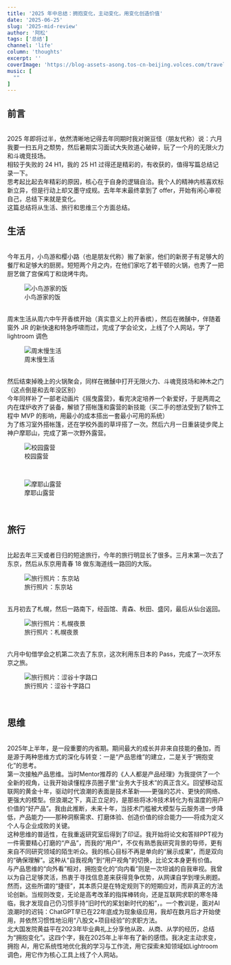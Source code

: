 ```yaml
---
title: '2025 年中总结：拥抱变化，主动变化，用变化创造价值'
date: '2025-06-25'
slug: '2025-mid-review' 
author: '阿松'
tags: ['总结']
channel: 'life'
column: 'thoughts'
excerpt: ''
coverImage: 'https://blog-assets-asong.tos-cn-beijing.volces.com/travel/Hokkaido/hakodate_hachimanzaka_cover.jpg'
music: [
  ""
]
---
```


## 前言
<br />
2025 年即将过半，依然清晰地记得去年同期时我对豌豆怪（朋友代称）说：六月我要一扫五月之颓势，然后暑期实习面试大失败道心破碎，玩了一个月的无限火力和斗魂竞技场。
<br />
相较于失败的 24 H1，我的 25 H1 过得还是精彩的，有收获的，值得写篇总结记录一下。
<br />
思考起比起去年精彩的原因，核心在于自身的逻辑自洽。我个人的精神内核喜欢标新立异，但是行动上却又墨守成规。去年年末最终拿到了 offer，开始有闲心审视自己，总结下来就是变化。
<br />
这篇总结将从生活、旅行和思维三个方面总结。
<br />

## 生活
<br />
今年五月，小鸟游和樱小路（也是朋友代称）搬了新家，他们的新房子有足够大的餐厅和足够大的厨房。短短两个月之内，在他们家吃了若干顿的火锅，也秀了一把厨艺做了宫保鸡丁和烧烤牛肉。
<figure>
    <img src="https://blog-assets-asong.tos-cn-beijing.volces.com/life/2025-mid-review/takanashi_food.jpg" alt="小鸟游家的饭" />
    <figcaption style={{textAlign: 'center'}}>小鸟游家的饭</figcaption>
</figure>
<br />
周末生活从周六中午开香槟开始（真实意义上的开香槟），然后在微醺中，伴随着窗外 JR 的新快速和特急呼啸而过，完成了学会论文，上线了个人网站，学了 lightroom 调色
<br />
<figure>
    <img src="https://blog-assets-asong.tos-cn-beijing.volces.com/life/2025-mid-review/takanashi_home.jpg" alt="周末慢生活" />
    <figcaption style={{textAlign: 'center'}}>周末慢生活</figcaption>
</figure>
<br />
然后结束掉晚上的火锅聚会，同样在微醺中打开无限火力、斗魂竞技场和神木之门（这点倒是和去年没区别）
<br />
今年同样补了一部老动画片《摇曳露营》，看完决定培养一个新爱好，于是两周之内在煤炉收齐了装备，解锁了搭帐篷和露营的新技能（买二手的想法受到了软件工程中 MVP 的影响，用最小的成本搭出一套最小可用的系统）
<br />
为了练习室外搭帐篷，还在学校外面的草坪搭了一次。然后六月一日重装徒步爬上神户摩耶山，完成了第一次野外露营。
<br />
<figure>
    <img src="https://blog-assets-asong.tos-cn-beijing.volces.com/life/2025-mid-review/tent_campus.jpg" alt="校园露营" />
    <figcaption style={{textAlign: 'center'}}>校园露营</figcaption>
</figure>
<br />
<figure>
    <img src="https://blog-assets-asong.tos-cn-beijing.volces.com/life/2025-mid-review/tent_kobe.jpg" alt="摩耶山露营" />
    <figcaption style={{textAlign: 'center'}}>摩耶山露营</figcaption>
</figure>
<br />

## 旅行
<br />
比起去年三天或者日归的短途旅行，今年的旅行明显长了很多。三月末第一次去了东京，然后从东京用青春 18 做东海道线一路回的大阪。
<br />
<figure>
    <img src="https://blog-assets-asong.tos-cn-beijing.volces.com/travel/Tokyo/tokyo_station.jpg" alt="旅行照片：东京站" />
    <figcaption style={{textAlign: 'center'}}>旅行照片：东京站</figcaption>
</figure>
<br />
五月初去了札幌，然后一路南下，经函馆、青森、秋田、盛冈，最后从仙台返回。
<br />
<figure>
    <img src="https://blog-assets-asong.tos-cn-beijing.volces.com/travel/Hokkaido/moiwayama_1.jpg" alt="旅行照片：札幌夜景" />
    <figcaption style={{textAlign: 'center'}}>旅行照片：札幌夜景</figcaption>
</figure>
<br />
六月中旬借学会之机第二次去了东京，这次利用东日本的 Pass，完成了一次环东京之旅。
<br />
<figure>
    <img src="https://blog-assets-asong.tos-cn-beijing.volces.com/travel/tokyo-meeting/shibuya_crossing.jpg" alt="旅行照片：涩谷十字路口" />
    <figcaption style={{textAlign: 'center'}}>旅行照片：涩谷十字路口</figcaption>
</figure>
<br />

## 思维
<br />
2025年上半年，是一段重要的内省期。期间最大的成长并非来自技能的叠加，而是源于两种思维方式的深化与转变：一是“产品思维”的建立，二是关于“拥抱变化”的思考。
<br />
第一次接触产品思维。当时Mentor推荐的《人人都是产品经理》为我提供了一个全新的视角，让我开始读懂程序员圈子里“业务大于技术”的真正含义。回望移动互联网的黄金十年，驱动时代浪潮的表面是技术革新——更强的芯片、更快的网络、更强大的模型。但浪潮之下，真正立足的，是那些将冰冷技术转化为有温度的用户价值的“好产品”。我由此推断，未来十年，当技术门槛被大模型与云服务进一步降低，产品能力——那种洞察需求、打磨体验、创造价值的综合能力——将成为定义个人与企业成败的关键。
<br />
这种思维的普适性，在我重返研究室后得到了印证。我开始将论文和答辩PPT视为一件需要精心打磨的“产品”，而我的“用户”，不仅有熟悉我研究背景的导师，更有来自不同研究领域的陌生听众。我的核心目标不再是单向的“展示成果”，而是双向的“确保理解”。这种从“自我视角”到“用户视角”的切换，比论文本身更有价值。
<br />
与产品思维的“向外看”相对，拥抱变化的“向内看”则是一次坦诚的自我审视。我曾以为自己足够灵活，热衷于寻找信息差来获得竞争优势，从网课自学到埋头刷题。然而，这些所谓的“捷径”，其本质只是在特定规则下的短期应对，而非真正的方法论创新。当规则改变，无论是高考改革的指挥棒转向，还是互联网求职的寒冬降临，我才发现自己仍习惯手持“旧时代的桨划新时代的船”，。一个教训是，面对AI浪潮时的迟钝：ChatGPT早已在22年底成为现象级应用，我却在数月后才开始使用，并依然习惯性地沿用“八股文+项目经验”的求职方法。
<br />
北大国发院黄益平在2023年毕业典礼上分享他从政、从商、从学的经历，总结为“拥抱变化”。这四个字，我在2025年上半年有了新的感悟。我决定主动求变，拥抱 AI，用它系统性地优化我的学习与工作流，用它探索未知领域如Lightroom调色，用它作为核心工具上线了个人网站。
<br />


